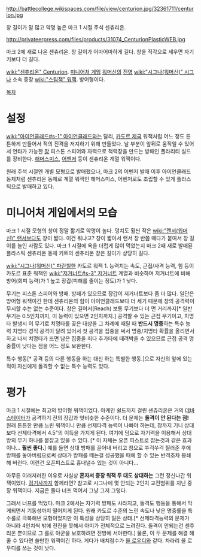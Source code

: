 http://battlecollege.wikispaces.com/file/view/centurion.jpg/32361711/centurion.jpg

창 길이가 말 많고 악명 높은 마크 1 시절 주석 센츄리온.

http://privateerpress.com/files/products/31074_CenturionPlasticWEB.jpg

마크 2에 새로 나온 센츄리온. 창 길이가 어마어마하게 길다. 창을 직각으로 세우면 자기 키보다 더 길다.

[[wiki:"센츄리온" Centurion]]. [[미니어처 게임]] [[워머신]]의 [[진영]] [[wiki:"시그나(워머신)" 시그나]] 소속 중장 [[wiki:"스팀잭" 워잭]]. 방어형이다.

[[목차]]
= 설정 =
[[wiki:"아이언클래드#s-1" 아이언클래드]]와는 달리, [[카도르 제국]] 워잭처럼 어느 정도 튼튼하게 만들어서 적의 진격을 저지하기 위해 만들었다. 날 부분이 앞뒤로 움직일 수 있어서 연타가 가능한 [[창]] 피스톤 스피어와 자력으로 척력장을 만드는 방패인 폴라리티 실드를 장비한다. [[해머스미스]], [[어벤저]] 등이 센츄리온 계열 워잭이다. 

원래 주석 시절엔 개별 모형으로 발매했으나, 마크 2의 어벤저 발매 이후 아이언클래드 동체처럼 센츄리온 동체로 계열 워잭인 해머스미스, 어벤저로도 조립할 수 있게 플라스틱으로 발매하고 있다.


= 미니어처 게임에서의 모습 =
마크 1 시절 모형의 창이 정말 짧기로 악명이 높다. 덩치도 훨씬 작은 [[wiki:"랜서(워머신)" 랜서]]보다도 창이 짧다. 이건 뭐냐고? 창이 짧아서 랜서 창 반쯤 떼다가 붙여서 창 길이를 늘인 사람도 있다. 마크 1 시절에 욕을 더럽게 많이 먹었는지 마크 2때 새로 발매된 플라스틱 센츄리온 동체 키트의 센츄리온 창은 길이가 상당히 길다.

[[wiki:"시그나(워머신)" 파란칠]]한 카도르 워잭 1. 능력치는 속도, 근접/사격 능력, 힘 등이 카도르 표준 워잭인 [[wiki:"저거너트#s-3" 저거너트]] 계열과 비슷하며 저거너트에 비해 방어(회피 능력)가 1 높고 장갑(피해를 줄이는 정도)가 1 낮다.

무기는 피스톤 스피어와 방패. 방패가 있으므로 장갑이 저거너트보다 좀 더 많다. 일단은 방어형 워잭이긴 한데 센츄리온의 힘이 아이언클래드보다 더 세기 때문에 창의 공격력이 무시할 수는 없는 수준이다. 창은 길어서(Reach) 보통 무기보다 더 먼 거리까지[* 일반 무기는 0.5인치까지, 이 능력이 있으면 2인치까지.] 공격할 수 있는 근접 무기이고, 치명타 발생시 이 무기로 치명타를 꽂은 대상을 그 차례에 때릴 때 '''반드시 명중'''하는 특수 능력 치명타 경직 공격이 달려 있어서 첫 공격을 집중을 써서 명중/치명타 확률을 올리면서 하고 나서 치명타가 뜨면 남은 집중을 죄다 추가타에 때려박을 수 있으므로 근접 공격 명중률이 낮다는 점을 어느 정도 보완한다.

특수 행동[* 공격 등의 다른 행동을 하는 대신 하는 특별한 행동.]으로 자신의 앞에 있는 적이 자신에게 돌격할 수 없는 특수 능력도 있다.


= 평가 =
마크 1 시절에는 최고의 방어형 워잭이었다. 아케인 쉴드까지 걸린 센츄리온은 거의 [[데바스테이터]]가 공격하기 전의 장갑과 엇비슷한 수준이다. 더 문제는 '''돌격이 안 된다는 점!''' 원래 튼튼한 만큼 느린 워잭이니 만큼 선제타격 능력이 나빠야 하는데, 창까지 기니 상대보다 선제타격에서 4.5"의 이득을 가지게 된다. 여기에 덤으로 자기력을 이용해서 상대방의 무기 하나를 붙잡고 있을 수 있다. [* 이 자체는 오픈 피스트로 잡는것과 같은 효과이나… '''훨씬 좋다.'''] 예를 들면 상대 방패를 끌어내 버리고 창으로 쑤걱쑤걱 찔러준 후에 방패를 놓아버림으로써 상대가 방패를 떼는걸 성공했을 때에 할 수 있는 반격조차 봉쇄해 버린다. 이런건 오픈피스트로 흉내낼수 있는 것이 아니다…

아무튼 이러저러한 이유로 사실상 '''혼자서 중장 워잭 두 대도 상대하는''' 그런 정신나간 워잭이었다. [[검기사]]까지 함께라면? 참고로 시그나에 몇 안되는 2인치 교전범위를 지닌 중장 워잭이다. 지금은 둘다 너프 먹어서 그냥 그저 그렇다.

그래서 너프를 먹었다. 마크 2에서는 자기력 방패도 사라지고, 돌격도 행동을 통해서 막게되면서 기동성까지 떨어지게 된다. 원래 카도르 수준의 느린 속도나 낮은 명중률을 특수룰로 극복해낸 모형이었지만 이 특성을 상당히 잃은 상태.[* 선제타격능력의 문제가 아니라 4인치씩 밖에 전진을 못해서 아미가 전체적으로 느려진다. 돌격이 안되는건 센츄리온 뿐이므로 그 룰로 아군을 보호하려면 전방에 서야한다.] 물론, 이 두 문제를 해결 해 줄 수 있다면 쓸만한 워잭이긴 하다. 게다가 배치점수가 [[올 로우디]]와 같다. 차라리 올 로우디를 쓰는 것이 낫다.
